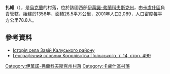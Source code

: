 {{coord|48|57|7|N|24|25|32|E|scale:30000|display=title}}

'''扎維'''（{{lang-uk|Завій}}），是[[烏克蘭|烏克蘭]]的村落，位於該國西部[[伊萬諾-弗蘭科夫斯克州|伊萬諾-弗蘭科夫斯克州]]，由[[卡盧什區|卡盧什區]]負責管轄，始建於1356年，面積26.5平方公里，2001年人口2,089，人口密度每平方公里78.8人。

==參考資料==
* [http://history.iv-fr.net/category.php?id=366 Історія села Завій Калуського району] {{Wayback|url=http://history.iv-fr.net/category.php?id=366 |date=20160405180517 }}
* [http://dir.icm.edu.pl/pl/Slownik_geograficzny/Tom_XIV/499 Географічний словник Королівства Польського, т. 14, стор. 499] {{Wayback|url=http://dir.icm.edu.pl/pl/Slownik_geograficzny/Tom_XIV/499 |date=20151221111022 }}

{{DEFAULTSORT:Завій}}
[[Category:伊萬諾-弗蘭科夫斯克州村落|Category:伊萬諾-弗蘭科夫斯克州村落]]
[[Category:卡盧什區村落|Category:卡盧什區村落]]


{{IvanoFrankivsk-geo-stub}}